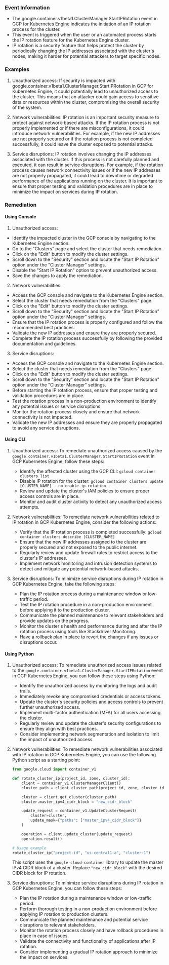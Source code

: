
### Event Information

- The google.container.v1beta1.ClusterManager.StartIPRotation event in GCP for Kubernetes Engine indicates the initiation of an IP rotation process for the cluster.
- This event is triggered when the user or an automated process starts the IP rotation feature for the Kubernetes Engine cluster.
- IP rotation is a security feature that helps protect the cluster by periodically changing the IP addresses associated with the cluster's nodes, making it harder for potential attackers to target specific nodes.


### Examples

1. Unauthorized access: If security is impacted with google.container.v1beta1.ClusterManager.StartIPRotation in GCP for Kubernetes Engine, it could potentially lead to unauthorized access to the cluster. This means that an attacker could gain access to sensitive data or resources within the cluster, compromising the overall security of the system.

2. Network vulnerabilities: IP rotation is an important security measure to protect against network-based attacks. If the IP rotation process is not properly implemented or if there are misconfigurations, it could introduce network vulnerabilities. For example, if the new IP addresses are not properly secured or if the rotation process is not completed successfully, it could leave the cluster exposed to potential attacks.

3. Service disruptions: IP rotation involves changing the IP addresses associated with the cluster. If this process is not carefully planned and executed, it can result in service disruptions. For example, if the rotation process causes network connectivity issues or if the new IP addresses are not properly propagated, it could lead to downtime or degraded performance of the applications running on the cluster. It is important to ensure that proper testing and validation procedures are in place to minimize the impact on services during IP rotation.

### Remediation

#### Using Console

1. Unauthorized access:
- Identify the impacted cluster in the GCP console by navigating to the Kubernetes Engine section.
- Go to the "Clusters" page and select the cluster that needs remediation.
- Click on the "Edit" button to modify the cluster settings.
- Scroll down to the "Security" section and locate the "Start IP Rotation" option under the "Cluster Manager" settings.
- Disable the "Start IP Rotation" option to prevent unauthorized access.
- Save the changes to apply the remediation.

2. Network vulnerabilities:
- Access the GCP console and navigate to the Kubernetes Engine section.
- Select the cluster that needs remediation from the "Clusters" page.
- Click on the "Edit" button to modify the cluster settings.
- Scroll down to the "Security" section and locate the "Start IP Rotation" option under the "Cluster Manager" settings.
- Ensure that the IP rotation process is properly configured and follow the recommended best practices.
- Validate the new IP addresses and ensure they are properly secured.
- Complete the IP rotation process successfully by following the provided documentation and guidelines.

3. Service disruptions:
- Access the GCP console and navigate to the Kubernetes Engine section.
- Select the cluster that needs remediation from the "Clusters" page.
- Click on the "Edit" button to modify the cluster settings.
- Scroll down to the "Security" section and locate the "Start IP Rotation" option under the "Cluster Manager" settings.
- Before starting the IP rotation process, ensure that proper testing and validation procedures are in place.
- Test the rotation process in a non-production environment to identify any potential issues or service disruptions.
- Monitor the rotation process closely and ensure that network connectivity is not impacted.
- Validate the new IP addresses and ensure they are properly propagated to avoid any service disruptions.

#### Using CLI

1. Unauthorized access: To remediate unauthorized access caused by the `google.container.v1beta1.ClusterManager.StartIPRotation` event in GCP Kubernetes Engine, follow these steps:
   - Identify the affected cluster using the GCP CLI: `gcloud container clusters list`
   - Disable IP rotation for the cluster: `gcloud container clusters update [CLUSTER_NAME] --no-enable-ip-rotation`
   - Review and update the cluster's IAM policies to ensure proper access controls are in place.
   - Monitor and audit cluster activity to detect any unauthorized access attempts.

2. Network vulnerabilities: To remediate network vulnerabilities related to IP rotation in GCP Kubernetes Engine, consider the following actions:
   - Verify that the IP rotation process is completed successfully: `gcloud container clusters describe [CLUSTER_NAME]`
   - Ensure that the new IP addresses assigned to the cluster are properly secured and not exposed to the public internet.
   - Regularly review and update firewall rules to restrict access to the cluster's IP addresses.
   - Implement network monitoring and intrusion detection systems to detect and mitigate any potential network-based attacks.

3. Service disruptions: To minimize service disruptions during IP rotation in GCP Kubernetes Engine, take the following steps:
   - Plan the IP rotation process during a maintenance window or low-traffic period.
   - Test the IP rotation procedure in a non-production environment before applying it to the production cluster.
   - Communicate the planned maintenance to relevant stakeholders and provide updates on the progress.
   - Monitor the cluster's health and performance during and after the IP rotation process using tools like Stackdriver Monitoring.
   - Have a rollback plan in place to revert the changes if any issues or disruptions occur.

#### Using Python

1. Unauthorized access: To remediate unauthorized access issues related to the `google.container.v1beta1.ClusterManager.StartIPRotation` event in GCP Kubernetes Engine, you can follow these steps using Python:

   - Identify the unauthorized access by monitoring the logs and audit trails.
   - Immediately revoke any compromised credentials or access tokens.
   - Update the cluster's security policies and access controls to prevent further unauthorized access.
   - Implement multi-factor authentication (MFA) for all users accessing the cluster.
   - Regularly review and update the cluster's security configurations to ensure they align with best practices.
   - Consider implementing network segmentation and isolation to limit the impact of unauthorized access.

2. Network vulnerabilities: To remediate network vulnerabilities associated with IP rotation in GCP Kubernetes Engine, you can use the following Python script as a starting point:

   ```python
   from google.cloud import container_v1

   def rotate_cluster_ip(project_id, zone, cluster_id):
       client = container_v1.ClusterManagerClient()
       cluster_path = client.cluster_path(project_id, zone, cluster_id)

       cluster = client.get_cluster(cluster_path)
       cluster.master_ipv4_cidr_block = "new_cidr_block"

       update_request = container_v1.UpdateClusterRequest(
           cluster=cluster,
           update_mask={"paths": ["master_ipv4_cidr_block"]}
       )

       operation = client.update_cluster(update_request)
       operation.result()

   # Usage example
   rotate_cluster_ip("project-id", "us-central1-a", "cluster-1")
   ```

   This script uses the `google-cloud-container` library to update the master IPv4 CIDR block of a cluster. Replace `"new_cidr_block"` with the desired CIDR block for IP rotation.

3. Service disruptions: To minimize service disruptions during IP rotation in GCP Kubernetes Engine, you can follow these steps:

   - Plan the IP rotation during a maintenance window or low-traffic period.
   - Perform thorough testing in a non-production environment before applying IP rotation to production clusters.
   - Communicate the planned maintenance and potential service disruptions to relevant stakeholders.
   - Monitor the rotation process closely and have rollback procedures in place in case of issues.
   - Validate the connectivity and functionality of applications after IP rotation.
   - Consider implementing a gradual IP rotation approach to minimize the impact on services.

